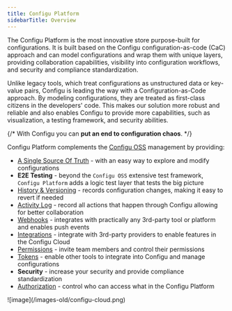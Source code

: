 ```yaml
---
title: Configu Platform
sidebarTitle: Overview
---
```


The Configu Platform is the most innovative store purpose-built for configurations.
It is built based on the Configu configuration-as-code (CaC) approach and can model configurations and wrap them with unique layers, providing collaboration capabilities, visibility into configuration workflows,
and security and compliance standardization.

Unlike legacy tools, which treat configurations as unstructured data or key-value pairs, Configu is leading the way with a Configuration-as-Code approach. By modeling configurations,
they are treated as first-class citizens in the developers' code. This makes our solution more robust and reliable and also enables Configu to provide more capabilities, such as visualization, a testing framework, and security abilities.

{/* With Configu you can **put an end to configuration chaos**. */}

Configu Platform complements the [Configu OSS](https://github.com/configu/configu) management by providing:

- [A Single Source Of Truth](/integrations/store/configu/config-explorer) - with an easy way to explore and modify configurations
- **E2E Testing** - beyond the `Configu OSS` extensive test framework, `Configu Platform` adds a logic test layer that tests the big picture
- [History & Versioning](/integrations/store/configu/config-editor) - records configuration changes, making it easy to revert if needed
- [Activity Log](/integrations/store/configu/audit-logs) - record all actions that happen through Configu allowing for better collaboration
- [Webhooks](/integrations/store/configu/webhooks) - integrates with practically any 3rd-party tool or platform and enables push events
- [Integrations](/integrations/store/configu/integrations) - integrate with 3rd-party providers to enable features in the Configu Cloud
- [Permissions](/integrations/store/configu/members) - invite team members and control their permissions
- [Tokens](/integrations/store/configu/tokens) - enable other tools to integrate into Configu and manage configurations
- **Security** - increase your security and provide compliance standardization
- [Authorization](/integrations/store/configu/authorization) - control who can access what in the Configu Platform

<Frame>![image](/images-old/configu-cloud.png)</Frame>
